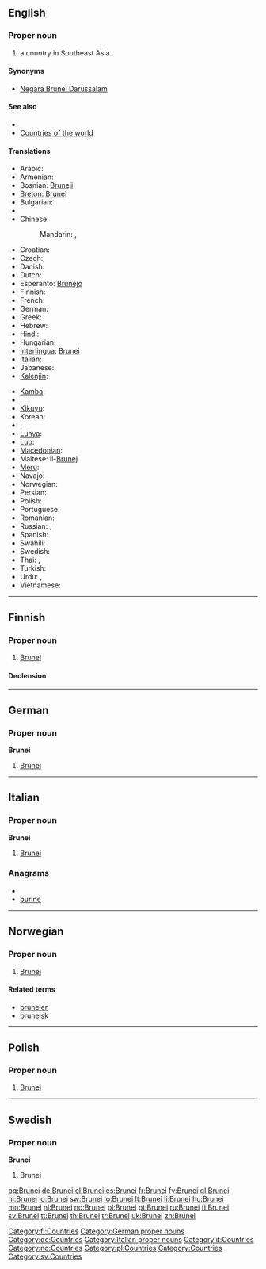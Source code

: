 ==English==

===Proper noun===
{{en-proper noun}}

# a country in Southeast Asia.

====Synonyms====
* [[Negara Brunei Darussalam]]

====See also====
* {{pedialite}}
* [[Appendix:Countries of the world|Countries of the world]]

====Translations====
{{trans-top|A country in Southeast Asia}}
* Arabic: {{t|ar|بروناي|m|tr=brunay}}
* Armenian: {{t-|hy|Բրունեյ|tr=Bruney}}
* Bosnian: [[Bruneji]] {{m|p}}
* [[Breton]]: [[Brunei]]
* Bulgarian: {{t+|bg|Бруней}}
* {{trreq|Burmese}}
* Chinese:
*: Mandarin: {{t-|cmn|文萊|sc=Hani}},  {{t-|cmn|文莱|tr=Wénlái|sc=Hani}}
* Croatian: {{t+|hr|Brunej|m}}
* Czech: {{t+|cs|Brunej|f}}
* Danish: {{t-|da|Brunei}}
* Dutch: {{t+|nl|Brunei}}
* Esperanto: [[Brunejo]]
* Finnish: {{t+|fi|Brunei}}
* French: {{t+|fr|Brunei}}
* German: {{t+|de|Brunei Darussalam}}
* Greek: {{t+|el|Μπρουνέι|n|tr=Brounéi}}
* Hebrew: {{t-|he|ברוניי}}
* Hindi: {{t|hi|ब्रुनेई|tr=brunēī|xs=Hindi}}
* Hungarian: {{t+|hu|Brunei}}
* [[Interlingua]]: [[Brunei]]
* Italian: {{t-|it|Brunei}}
* Japanese: {{t+|ja|ブルネイ|tr=Burunei}}
* [[Kalenjin]]: {{tø|kln|Brunei}}
{{trans-mid}}
* [[Kamba]]: {{tø|kam|Brunei}}
* {{trreq|Khmer}}
* [[Kikuyu]]: {{tø|ki|Brunei}}
* Korean: {{t+|ko|브루나이|tr=Beurunai}}
* {{trreq|Lao}}
* [[Luhya]]: {{tø|luy|Brunei}}
* [[Luo]]: {{tø|luo|Brunei}}
* [[Macedonian]]: {{t|mk|Брунеј|m|tr=Brúnej}}
* Maltese: il-[[Brunej]]
* [[Meru]]: {{tø|mer|Brunei}}
* Navajo: {{tø|nv|Bwoonéí}}
* Norwegian: {{t+|no|Brunei}}
* Persian: {{t|fa|برونئی|xs=Persian}}
* Polish: {{t+|pl|Brunei}}
* Portuguese: {{t+|pt|Brunei}}
* Romanian: {{t-|ro|Brunei}}
* Russian: {{t+|ru|Бруней|m|tr=Brunéj}}, {{t|ru|Бруней-Даруссалам|m|tr=Brunéj-Darussalám}}
* Spanish: {{t+|es|Brunéi}}
* Swahili: {{t+|sw|Brunei|xs=Swahili}}
* Swedish: {{t+|sv|Brunei}}
* Thai: {{t|th|ประเทศบรูไน|tr=bpràtêt bàrŏonai}},  {{t|th|บรูไน|tr=bàrŏonai}}
* Turkish: {{t+|tr|Bruney}}
* Urdu: {{t|ur|برونائی|xs=Urdu}},  {{t|ur|برونائی دارالسلام|xs=Urdu}}
* Vietnamese: {{t-|vi|Brunei|xs=Vietnamese}}
{{trans-bottom}}

----

==Finnish==
{{wikipedia|lang=fi}}

===Proper noun===
{{infl|fi|proper noun}}

# [[#English|Brunei]]

====Declension====
{{fi-decl-voi|Brune|i|np=1}}

[[Category:fi:Countries]]

----

==German==
{{wikipedia|lang=de}}

===Proper noun===
'''Brunei''' {{n}}

# [[#English|Brunei]]

[[Category:German proper nouns]]
[[Category:de:Countries]]

----

==Italian==
{{wikipedia|lang=it}}

===Proper noun===
'''Brunei''' {{m}}

# [[#English|Brunei]]

===Anagrams===
* {{alphagram|beinru}}
* [[burine#Italian|burine]]

[[Category:Italian proper nouns]]
[[Category:it:Countries]]

----

==Norwegian==

===Proper noun===
{{infl|no|proper noun}}

# [[#English|Brunei]]

====Related terms====
* [[bruneier]]
* [[bruneisk]]

[[Category:no:Countries]]

----

==Polish==

===Proper noun===
{{infl|pl|proper noun|g=n|undeclinable}}

# [[#English|Brunei]]

[[Category:pl:Countries]]

----

==Swedish==

===Proper noun===
'''Brunei'''

# Brunei

[[Category:Countries]]
[[Category:sv:Countries]]

[[bg:Brunei]]
[[de:Brunei]]
[[el:Brunei]]
[[es:Brunei]]
[[fr:Brunei]]
[[fy:Brunei]]
[[gl:Brunei]]
[[hi:Brunei]]
[[io:Brunei]]
[[sw:Brunei]]
[[lo:Brunei]]
[[lt:Brunei]]
[[li:Brunei]]
[[hu:Brunei]]
[[mn:Brunei]]
[[nl:Brunei]]
[[no:Brunei]]
[[pl:Brunei]]
[[pt:Brunei]]
[[ru:Brunei]]
[[fi:Brunei]]
[[sv:Brunei]]
[[tt:Brunei]]
[[th:Brunei]]
[[tr:Brunei]]
[[uk:Brunei]]
[[zh:Brunei]]